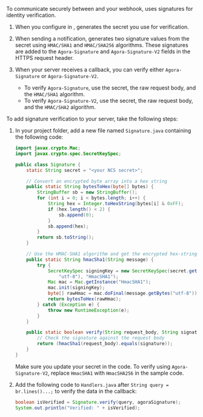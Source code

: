 To communicate securely between <Vg k="NCS" /> and your webhook,  <Vg k="AGORA_BACKEND" />  uses signatures for identity verification.

1. When you configure <Vg k="NCS" /> in <Vg k="CONSOLE" />,  <Vg k="AGORA_BACKEND" />  generates the secret you use for verification.
1. When sending a notification,  <Vg k="NCS" /> generates two signature values from the secret using `HMAC/SHA1` and `HMAC/SHA256` algorithms. These signatures are added to the `Agora-Signature` and `Agora-Signature-V2` fields in the HTTPS request header.
1. When your server receives a callback, you can verify either `Agora-Signature` or `Agora-Signature-V2`. 

    * To verify `Agora-Signature`, use the secret, the raw request body, and the `HMAC/SHA1` algorithm. 
    * To verify `Agora-Signature-V2`, use the secret, the raw request body, and the `HMAC/SHA2` algorithm.


To add signature verification to your server, take the following steps:

1. In your project folder, add a new file named `Signature.java` containing the following code:

    ```java
    import javax.crypto.Mac;
    import javax.crypto.spec.SecretKeySpec;

    public class Signature { 
        static String secret = "<your NCS secret>";

        // Convert an encrypted byte array into a hex string
        public static String bytesToHex(byte[] bytes) {
            StringBuffer sb = new StringBuffer();
            for (int i = 0; i < bytes.length; i++) {
                String hex = Integer.toHexString(bytes[i] & 0xFF);
                if (hex.length() < 2) {
                    sb.append(0);
                }
                sb.append(hex);
            }
            return sb.toString();
        }

        // Use the HMAC-SHA1 algorithm and get the encrypted hex-string.
        public static String hmacSha1(String message) {
            try {
                SecretKeySpec signingKey = new SecretKeySpec(secret.getBytes(
                    "utf-8"), "HmacSHA1");
                Mac mac = Mac.getInstance("HmacSHA1");
                mac.init(signingKey);
                byte[] rawHmac = mac.doFinal(message.getBytes("utf-8"));
                return bytesToHex(rawHmac);
            } catch (Exception e) {
                throw new RuntimeException(e);
            }
        }

        public static boolean verify(String request_body, String signature) {
            // Check the signature against the request body
            return (hmacSha1(request_body).equals(signature));
        }
    }
    ```
    Make sure you update your <Vg k="NCS" /> secret in the code. To verify using `Agora-Signature-V2`, replace `HmacSHA1` with `HmacSHA256` in the sample code.

1. Add the following code to `Handlers.java` after `String query = br.lines()...;` to verify the data in the <Vg k="NCS" /> callback:

    ```java
    boolean isVerified = Signature.verify(query, agoraSignature);
    System.out.println("Verified: " + isVerified);
    ```



